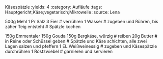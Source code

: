 Käsespätzle
:yields: 4
:category: Aufläufe
:tags: Hauptgericht;Käse;vegetarisch;Mikrowelle
:source: Lena


500g Mehl
1 Pr Salz
3 Eier
# verrühren
1 Wasser
# zugeben und Rühren, bis zäher Teig entsteht
# Spätzle kochen

150g Emmentaler
150g Gouda
150g Bergkäse, würzig
# reiben
20g Butter
# in Reine oder Schüssel geben
# Spätzle und Käse schichten, alle zwei Lagen salzen und pfeffern
1 EL Weißweinessig
# zugeben und Käsespätzle durchrühren
1 Röstzwiebel
# garnieren und servieren